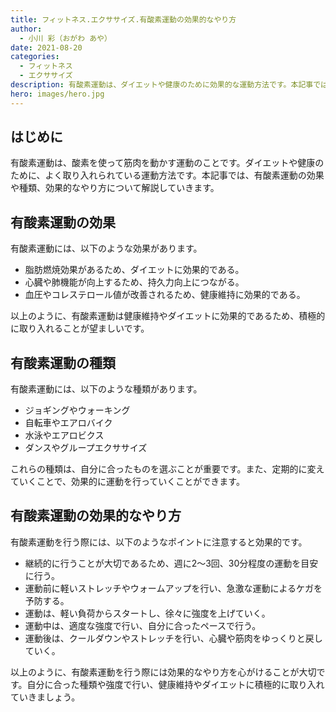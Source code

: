```yaml
---
title: フィットネス.エクササイズ.有酸素運動の効果的なやり方
author:
  - 小川 彩（おがわ あや）
date: 2021-08-20
categories:
  - フィットネス
  - エクササイズ
description: 有酸素運動は、ダイエットや健康のために効果的な運動方法です。本記事では、有酸素運動の効果や種類、効果的なやり方について解説します。
hero: images/hero.jpg
---
```


## はじめに

有酸素運動は、酸素を使って筋肉を動かす運動のことです。ダイエットや健康のために、よく取り入れられている運動方法です。本記事では、有酸素運動の効果や種類、効果的なやり方について解説していきます。

## 有酸素運動の効果

有酸素運動には、以下のような効果があります。

- 脂肪燃焼効果があるため、ダイエットに効果的である。
- 心臓や肺機能が向上するため、持久力向上につながる。
- 血圧やコレステロール値が改善されるため、健康維持に効果的である。

以上のように、有酸素運動は健康維持やダイエットに効果的であるため、積極的に取り入れることが望ましいです。

## 有酸素運動の種類

有酸素運動には、以下のような種類があります。

- ジョギングやウォーキング
- 自転車やエアロバイク
- 水泳やエアロビクス
- ダンスやグループエクササイズ

これらの種類は、自分に合ったものを選ぶことが重要です。また、定期的に変えていくことで、効果的に運動を行っていくことができます。

## 有酸素運動の効果的なやり方

有酸素運動を行う際には、以下のようなポイントに注意すると効果的です。

- 継続的に行うことが大切であるため、週に2〜3回、30分程度の運動を目安に行う。
- 運動前に軽いストレッチやウォームアップを行い、急激な運動によるケガを予防する。
- 運動は、軽い負荷からスタートし、徐々に強度を上げていく。
- 運動中は、適度な強度で行い、自分に合ったペースで行う。
- 運動後は、クールダウンやストレッチを行い、心臓や筋肉をゆっくりと戻していく。

以上のように、有酸素運動を行う際には効果的なやり方を心がけることが大切です。自分に合った種類や強度で行い、健康維持やダイエットに積極的に取り入れていきましょう。